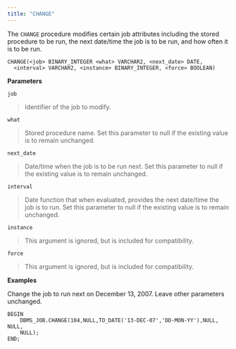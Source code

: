 ```yaml
---
title: "CHANGE"
---
```




The `CHANGE` procedure modifies certain job attributes including the stored procedure to be run, the next date/time the job is to be run, and how often it is to be run.

    CHANGE(<job> BINARY_INTEGER <what> VARCHAR2, <next_date> DATE,
      <interval> VARCHAR2, <instance> BINARY_INTEGER, <force> BOOLEAN)

**Parameters**

`job`

> Identifier of the job to modify.

`what`

> Stored procedure name. Set this parameter to null if the existing value is to remain unchanged.

`next_date`

> Date/time when the job is to be run next. Set this parameter to null if the existing value is to remain unchanged.

`interval`

> Date function that when evaluated, provides the next date/time the job is to run. Set this parameter to null if the existing value is to remain unchanged.

`instance`

> This argument is ignored, but is included for compatibility.

`force`

> This argument is ignored, but is included for compatibility.

**Examples**

Change the job to run next on December 13, 2007. Leave other parameters unchanged.

    BEGIN
        DBMS_JOB.CHANGE(104,NULL,TO_DATE('13-DEC-07','DD-MON-YY'),NULL, NULL,
        NULL);
    END;
